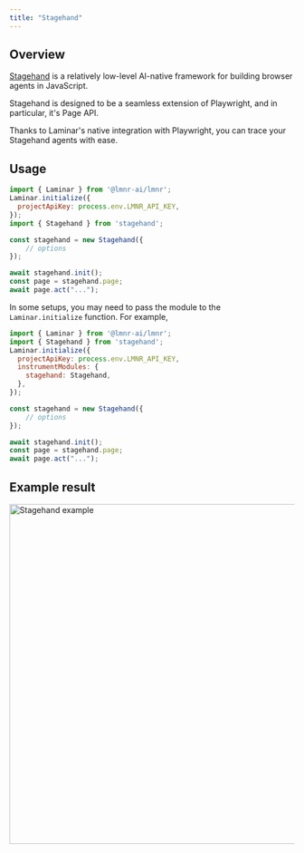 ```yaml
---
title: "Stagehand"
---
```


## Overview

[Stagehand](https://github.com/browserbase/stagehand) is a relatively low-level AI-native framework for building browser agents in JavaScript.

Stagehand is designed to be a seamless extension of Playwright, and in particular, it's Page API.

Thanks to Laminar's native integration with Playwright, you can trace your Stagehand agents with ease.

## Usage

```javascript
import { Laminar } from '@lmnr-ai/lmnr';
Laminar.initialize({
  projectApiKey: process.env.LMNR_API_KEY,
});
import { Stagehand } from 'stagehand';

const stagehand = new Stagehand({
    // options
});

await stagehand.init();
const page = stagehand.page;
await page.act("...");
```

In some setups, you may need to pass the module to the `Laminar.initialize` function. For example,

```javascript
import { Laminar } from '@lmnr-ai/lmnr';
import { Stagehand } from 'stagehand';
Laminar.initialize({
  projectApiKey: process.env.LMNR_API_KEY,
  instrumentModules: {
    stagehand: Stagehand,
  },
});

const stagehand = new Stagehand({
    // options
});

await stagehand.init();
const page = stagehand.page;
await page.act("...");
```

## Example result

<Frame caption="An example trace for page.act('go to Laminar pricing page')">
<img width="600" src="/images/traces/stagehand.png" alt="Stagehand example" />
</Frame>
